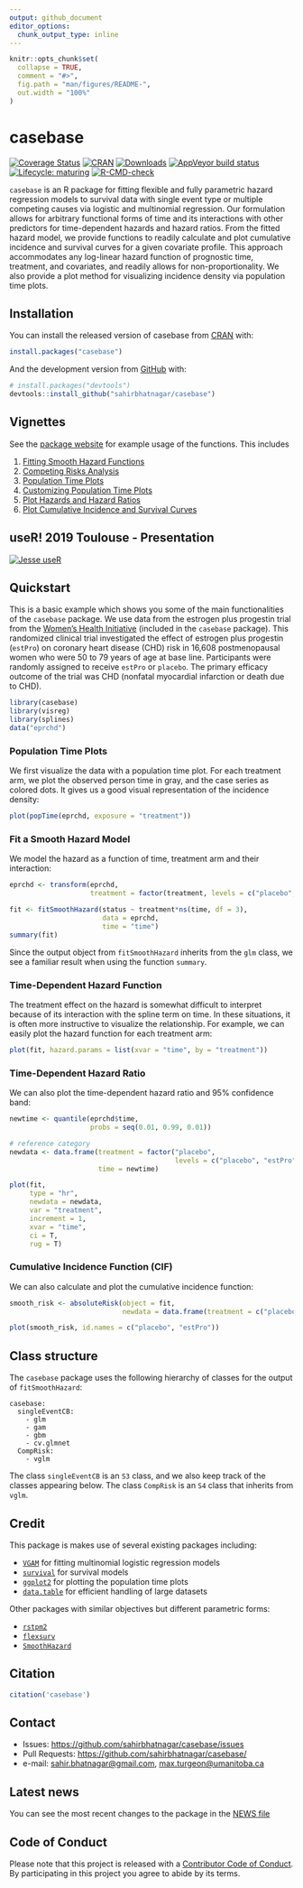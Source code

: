 ```yaml
---
output: github_document
editor_options: 
  chunk_output_type: inline
---
```


<!-- README.md is generated from README.Rmd. Please edit that file -->

```r
knitr::opts_chunk$set(
  collapse = TRUE,
  comment = "#>",
  fig.path = "man/figures/README-",
  out.width = "100%"
)
```

# casebase
 
<!-- badges: start -->
[![Coverage Status](https://img.shields.io/codecov/c/github/sahirbhatnagar/casebase/master.svg)](https://codecov.io/github/sahirbhatnagar/casebase?branch=master) [![CRAN](https://www.r-pkg.org/badges/version/casebase?color=blue)](https://cran.r-project.org/package=casebase) [![Downloads](https://cranlogs.r-pkg.org/badges/grand-total/casebase?color=green)](https://www.r-pkg.org/pkg/casebase)
[![AppVeyor build status](https://ci.appveyor.com/api/projects/status/github/sahirbhatnagar/casebase?branch=master&svg=true)](https://ci.appveyor.com/project/sahirbhatnagar/casebase)
[![Lifecycle: maturing](https://img.shields.io/badge/lifecycle-maturing-blue.svg)](https://lifecycle.r-lib.org/articles/stages.html)
[![R-CMD-check](https://github.com/sahirbhatnagar/casebase/workflows/R-CMD-check/badge.svg)](https://github.com/sahirbhatnagar/casebase/actions)
<!-- badges: end -->

`casebase` is an R package for fitting flexible and fully parametric hazard regression models to survival data with single event type or multiple competing causes via logistic and multinomial regression. Our formulation allows for arbitrary functional forms of time and its interactions with other predictors for time-dependent hazards and hazard ratios. From the fitted hazard model, we provide functions to readily calculate and plot cumulative incidence and survival curves for a given covariate profile. This approach accommodates any log-linear hazard function of prognostic time, treatment, and covariates, and readily allows for non-proportionality. We also provide a plot method for visualizing incidence density via population time plots.


## Installation

You can install the released version of casebase from [CRAN](https://CRAN.R-project.org) with:

``` r
install.packages("casebase")
```

And the development version from [GitHub](https://github.com/) with:

``` r
# install.packages("devtools")
devtools::install_github("sahirbhatnagar/casebase")
```

## Vignettes

See the [package website](http://sahirbhatnagar.com/casebase/) for example usage of the functions. This includes

1. [Fitting Smooth Hazard Functions](http://sahirbhatnagar.com/casebase/articles/smoothHazard.html)
2. [Competing Risks Analysis](http://sahirbhatnagar.com/casebase/articles/competingRisk.html)
3. [Population Time Plots](http://sahirbhatnagar.com/casebase/articles/popTime.html)
4. [Customizing Population Time Plots](http://sahirbhatnagar.com/casebase/articles/customizingpopTime.html)
5. [Plot Hazards and Hazard Ratios](http://sahirbhatnagar.com/casebase/articles/plotsmoothHazard.html)
6. [Plot Cumulative Incidence and Survival Curves](http://sahirbhatnagar.com/casebase/articles/plotabsRisk.html)


## useR! 2019 Toulouse - Presentation

[![Jesse useR](man/figures/jesse-user.png)](https://www.youtube.com/watch?v=DlppjRYVklQ)



## Quickstart

This is a basic example which shows you some of the main functionalities of the `casebase` package. We use data from the estrogen plus progestin trial from the [Women's Health Initiative](https://www.doi.org/10.1056/nejmoa030808) (included in the `casebase` package). This randomized clinical trial investigated the effect of estrogen plus progestin (`estPro`) on coronary heart disease (CHD) risk in 16,608 postmenopausal women who were 50 to 79 years of age at base line. Participants were randomly assigned to receive `estPro` or `placebo`. The primary efficacy outcome of the trial was CHD (nonfatal myocardial infarction or death due to CHD).  

```r
library(casebase)
library(visreg)
library(splines)
data("eprchd")
```

### Population Time Plots
We first visualize the data with a population time plot. For each treatment arm, we plot the observed person time in gray, and the case series as colored dots. It gives us a good visual representation of the incidence density:

```r
plot(popTime(eprchd, exposure = "treatment"))
```

### Fit a Smooth Hazard Model

We model the hazard as a function of time, treatment arm and their interaction:

```r
eprchd <- transform(eprchd, 
                    treatment = factor(treatment, levels = c("placebo","estPro")))

fit <- fitSmoothHazard(status ~ treatment*ns(time, df = 3),
                       data = eprchd,
                       time = "time")
summary(fit)
```

Since the output object from ```fitSmoothHazard``` inherits from the ```glm``` class, we see a familiar result when using the function ```summary```. 

### Time-Dependent Hazard Function

The treatment effect on the hazard is somewhat difficult to interpret because of its interaction with the spline term on time. In these situations, it is often more instructive to visualize the relationship. For example, we can easily plot the hazard function for each treatment arm:

```r
plot(fit, hazard.params = list(xvar = "time", by = "treatment"))
```

### Time-Dependent Hazard Ratio

We can also plot the time-dependent hazard ratio and 95% confidence band:

```r
newtime <- quantile(eprchd$time, 
                    probs = seq(0.01, 0.99, 0.01))

# reference category
newdata <- data.frame(treatment = factor("placebo", 
                                         levels = c("placebo", "estPro")), 
                      time = newtime)

plot(fit, 
     type = "hr", 
     newdata = newdata,
     var = "treatment",
     increment = 1,
     xvar = "time",
     ci = T,
     rug = T)
```

### Cumulative Incidence Function (CIF)

We can also calculate and plot the cumulative incidence function:

```r
smooth_risk <- absoluteRisk(object = fit, 
                            newdata = data.frame(treatment = c("placebo", "estPro")))

plot(smooth_risk, id.names = c("placebo", "estPro"))
```


## Class structure

The `casebase` package uses the following hierarchy of classes for the output of `fitSmoothHazard`:

```
casebase:
  singleEventCB:
    - glm
    - gam
    - gbm
    - cv.glmnet
  CompRisk:
    - vglm
```

The class `singleEventCB` is an `S3` class, and we also keep track of the classes appearing below. The class `CompRisk` is an `S4` class that inherits from `vglm`. 


## Credit

This package is makes use of several existing packages including:

* [`VGAM`](https://cran.r-project.org/package=VGAM) for fitting multinomial logistic regression models
* [`survival`](https://cran.r-project.org/package=survival) for survival models
* [`ggplot2`](https://cran.r-project.org/package=ggplot2) for plotting the population time plots
* [`data.table`](https://cran.r-project.org/package=data.table) for efficient handling of large datasets

Other packages with similar objectives but different parametric forms:

* [`rstpm2`](https://cran.r-project.org/package=rstpm2)
* [`flexsurv`](https://cran.r-project.org/package=flexsurv)
* [`SmoothHazard`](https://cran.r-project.org/package=SmoothHazard)


## Citation


```r
citation('casebase')
```




## Contact

* Issues: <https://github.com/sahirbhatnagar/casebase/issues>
* Pull Requests: <https://github.com/sahirbhatnagar/casebase/>
* e-mail: <sahir.bhatnagar@gmail.com>, <max.turgeon@umanitoba.ca>


## Latest news

You can see the most recent changes to the package in the [NEWS file](https://sahirbhatnagar.com/casebase/news/)

## Code of Conduct
 
Please note that this project is released with a [Contributor Code of Conduct](https://sahirbhatnagar.com/casebase/CONDUCT.html). By participating in this project you agree to abide by its terms.


